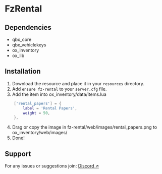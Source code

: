 # FzRental

## Dependencies
- qbx_core
- qbx_vehiclekeys
- ox_inventory
- ox_lib

## Installation
1. Download the resource and place it in your `resources` directory.
2. Add `ensure fz-rental` to your `server.cfg` file.
3. Add the item into ox_inventory/data/items.lua

```lua
    ['rental_papers'] = {
        label = 'Rental Papers',
        weight = 50,
    },
```

4. Drag or copy the image in fz-rental/web/images/rental_papers.png to ox_inventory/web/images/
5. Done!

## Support
For any issues or suggestions join: [Discord ↗](https://discord.gg/yk5ean6rte)